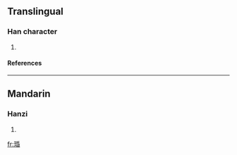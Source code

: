==Translingual==
===Han character===
{{Han char|rn=96|rad=玉|as=08|sn=12|four=|canj=一土竹心日 (MGHPA)}}
# {{defn|Han|sort=玉08}}
====References====
{{Han ref|kx=0734.050|dkj=21042|dj=1146.130|hdz=21123.010|uh=7418|ud=29720}}

----
==Mandarin==
===Hanzi===
{{cmn-hanzi|pin=[[mín]] (min2)|wg=min<sup>2</sup>}}
# {{defn|Mandarin}}

[[fr:琘]]